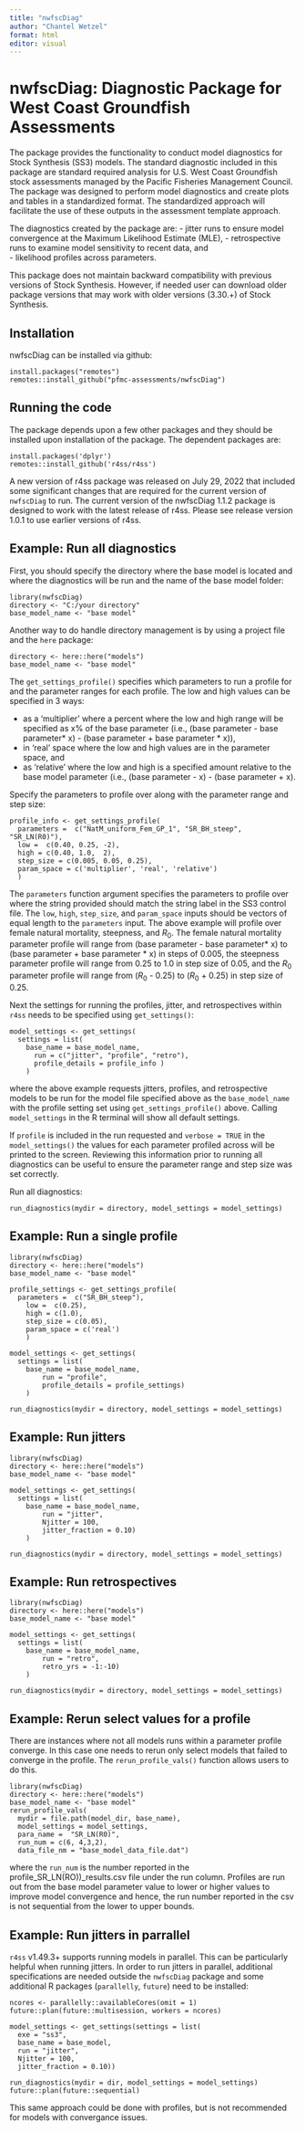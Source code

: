 ```yaml
---
title: "nwfscDiag"
author: "Chantel Wetzel"
format: html
editor: visual
---
```


# nwfscDiag: Diagnostic Package for West Coast Groundfish Assessments

The package provides the functionality to conduct model diagnostics for Stock Synthesis (SS3) models. The standard diagnostic included in this package are standard required analysis for U.S. West Coast Groundfish stock assessments managed by the Pacific Fisheries Management Council. The package was designed to perform model diagnostics and create plots and tables in a standardized format. The standardized approach will facilitate the use of these outputs in the assessment template approach.

The diagnostics created by the package are: - jitter runs to ensure model convergence at the Maximum Likelihood Estimate (MLE), - retrospective runs to examine model sensitivity to recent data, and\
- likelihood profiles across parameters.

This package does not maintain backward compatibility with previous versions of Stock Synthesis. However, if needed user can download older package versions that may work with older versions (3.30.+) of Stock Synthesis.

## Installation

nwfscDiag can be installed via github:

```         
install.packages("remotes")
remotes::install_github("pfmc-assessments/nwfscDiag")
```

## Running the code

The package depends upon a few other packages and they should be installed upon installation of the package. The dependent packages are:

```         
install.packages('dplyr')
remotes::install_github('r4ss/r4ss')
```

A new version of r4ss package was released on July 29, 2022 that included some significant changes that are required for the current version of `nwfscDiag` to run. The current version of the nwfscDiag 1.1.2 package is designed to work with the latest release of r4ss. Please see release version 1.0.1 to use earlier versions of r4ss.

## Example: Run all diagnostics

First, you should specify the directory where the base model is located and where the diagnostics will be run and the name of the base model folder:

```         
library(nwfscDiag)
directory <- "C:/your directory"
base_model_name <- "base model"
```

Another way to do handle directory management is by using a project file and the `here` package:

```         
directory <- here::here("models")
base_model_name <- "base model"
```

The `get_settings_profile()` specifies which parameters to run a profile for and the parameter ranges for each profile. The low and high values can be specified in 3 ways:

-   as a 'multiplier' where a percent where the low and high range will be specified as x% of the base parameter (i.e., (base parameter - base parameter\* x) - (base parameter + base parameter \* x)),
-   in 'real' space where the low and high values are in the parameter space, and
-   as 'relative' where the low and high is a specified amount relative to the base model parameter (i.e., (base parameter - x) - (base parameter + x).

Specify the parameters to profile over along with the parameter range and step size:

```         
profile_info <- get_settings_profile( 
  parameters =  c("NatM_uniform_Fem_GP_1", "SR_BH_steep", "SR_LN(R0)"),
  low =  c(0.40, 0.25, -2),
  high = c(0.40, 1.0,  2),
  step_size = c(0.005, 0.05, 0.25),
  param_space = c('multiplier', 'real', 'relative')
  )
```

The `parameters` function argument specifies the parameters to profile over where the string provided should match the string label in the SS3 control file. The `low`, `high`, `step_size`, and `param_space` inputs should be vectors of equal length to the `parameters` input. The above example will profile over female natural mortality, steepness, and $R_0$. The female natural mortality parameter profile will range from (base parameter - base parameter\* x) to (base parameter + base parameter \* x) in steps of 0.005, the steepness parameter profile will range from 0.25 to 1.0 in step size of 0.05, and the $R_0$ parameter profile will range from ($R_0$ - 0.25) to ($R_0$ + 0.25) in step size of 0.25.

Next the settings for running the profiles, jitter, and retrospectives within `r4ss` needs to be specified using `get_settings()`:

```         
model_settings <- get_settings(
  settings = list(
    base_name = base_model_name,
      run = c("jitter", "profile", "retro"),
      profile_details = profile_info )
    )
```

where the above example requests jitters, profiles, and retrospective models to be run for the model file specified above as the `base_model_name` with the profile setting set using `get_settings_profile()` above. Calling `model_settings` in the R terminal will show all default settings.

If `profile` is included in the run requested and `verbose = TRUE` in the `model_settings()` the values for each parameter profiled across will be printed to the screen.  Reviewing this information prior to running all diagnostics can be useful to ensure the parameter range and step size was set correctly. 

Run all diagnostics:

```         
run_diagnostics(mydir = directory, model_settings = model_settings)
```

## Example: Run a single profile

```         
library(nwfscDiag)
directory <- here::here("models")
base_model_name <- "base model"

profile_settings <- get_settings_profile( 
  parameters =  c("SR_BH_steep"),
    low =  c(0.25),
    high = c(1.0),
    step_size = c(0.05),
    param_space = c('real')
    )

model_settings <- get_settings(
  settings = list(
    base_name = base_model_name,
        run = "profile",
        profile_details = profile_settings)
    )

run_diagnostics(mydir = directory, model_settings = model_settings)
```

## Example: Run jitters

```         
library(nwfscDiag)
directory <- here::here("models")
base_model_name <- "base model"

model_settings <- get_settings(
  settings = list(
    base_name = base_model_name,
        run = "jitter",
        Njitter = 100,
        jitter_fraction = 0.10)
    )

run_diagnostics(mydir = directory, model_settings = model_settings)
```

## Example: Run retrospectives

```         
library(nwfscDiag)
directory <- here::here("models")
base_model_name <- "base model"

model_settings <- get_settings(
  settings = list(
    base_name = base_model_name,
        run = "retro",
        retro_yrs = -1:-10)
    )

run_diagnostics(mydir = directory, model_settings = model_settings)
```

## Example: Rerun select values for a profile

There are instances where not all models runs within a parameter profile converge. In this case one needs to rerun only select models that failed to converge in the profile. The `rerun_profile_vals()` function allows users to do this.

```         
library(nwfscDiag)
directory <- here::here("models")
base_model_name <- "base model"
rerun_profile_vals(
  mydir = file.path(model_dir, base_name),
  model_settings = model_settings,
  para_name =  "SR_LN(R0)",
  run_num = c(6, 4,3,2),
  data_file_nm = "base_model_data_file.dat")
```

where the `run_num` is the number reported in the profile_SR_LN(RO))\_results.csv file under the run column. Profiles are run out from the base model parameter value to lower or higher values to improve model convergence and hence, the run number reported in the csv is not sequential from the lower to upper bounds.

## Example: Run jitters in parrallel

`r4ss` v1.49.3+ supports running models in parallel. This can be particularly helpful when running jitters. In order to run jitters in parallel, additional specifications are needed outside the `nwfscDiag` package and some additional R packages (`parallelly`, `future`) need to be installed:

```         
ncores <- parallelly::availableCores(omit = 1)
future::plan(future::multisession, workers = ncores)

model_settings <- get_settings(settings = list(
  exe = "ss3",
  base_name = base_model,
  run = "jitter",
  Njitter = 100,
  jitter_fraction = 0.10))

run_diagnostics(mydir = dir, model_settings = model_settings)
future::plan(future::sequential)
```

This same approach could be done with profiles, but is not recommended for models with convergance issues.  
